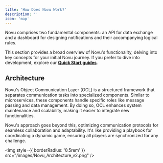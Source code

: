```yaml
---
title: 'How Does Novu Work?'
description: ''
icon: 'map'
---
```


Novu comprises two fundamental components: an API for data exchange and a dashboard for designing notifications and their accompanying logical rules.

This section provides a broad overview of Novu's functionality, delving into key concepts for your initial Novu journey. If you prefer to dive into development, explore our **[Quick Start guides](/quickstarts/01-introduction)**.

## Architecture

Novu's Object Communication Layer (OCL) is a structured framework that separates communication tasks into specialized components. 
Similar to microservices, these components handle specific roles like message passing and data management. By doing so, OCL enhances system maintenance and scalability, making it easier to integrate new functionalities. 

Novu's approach goes beyond this, optimizing communication protocols for seamless collaboration and adaptability. It's like providing a playbook for coordinating a dynamic game, ensuring all players are synchronized for any challenge.

<img
  style={{ borderRadius: '0.5rem' }}
  src="/images/Novu_Architecture_v2.png"
/>
